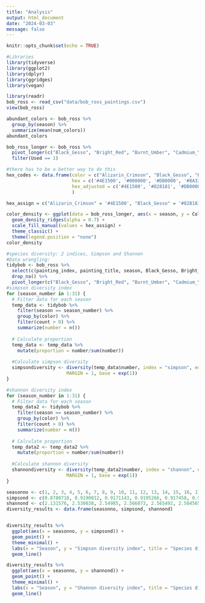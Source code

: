 ```yaml
---
title: "Analysis"
output: html_document
date: "2024-03-03"
message: false
---
```


```r
knitr::opts_chunk$set(echo = TRUE) 
```

```r
#Libraries
library(tidyverse)
library(ggplot2)
library(dplyr)
library(ggridges)
library(vegan)
```



```r
library(readr)
bob_ross <- read_csv("data/bob_ross_paintings.csv")
view(bob_ross)
```

```r
abundant_colors <- bob_ross %>%
  group_by(season) %>%
  summarize(mean(num_colors))
abundant_colors
```

```r
bob_ross_longer <- bob_ross %>%
  pivot_longer(c("Black_Gesso", "Bright_Red", "Burnt_Umber", "Cadmium_Yellow", "Dark_Sienna", "Indian_Red", "Indian_Yellow", "Liquid_Black", "Liquid_Clear", "Midnight_Black", "Phthalo_Blue", "Phthalo_Green", "Prussian_Blue", "Sap_Green", "Titanium_White", "Van_Dyke_Brown", "Yellow_Ochre", "Alizarin_Crimson"), names_to = "Color", values_to = "Used") %>%
  filter(Used == 1) 

#there has to be a better way to do this 
hex_codes <- data.frame(color = c("Alizarin_Crimson", "Black_Gesso", "Bright_Red", "Burnt_Umber", "Cadmium_Yellow", "Dark_Sienna", "Indian_Yellow", "Liquid_Black", "Liquid_Clear", "Midnight_Black", "Phthalo_Blue", "Phthalo_Green", "Prussian_Blue", "Sap_Green", "Titanium_White", "Van_Dyke_Brown", "Yellow_Ochre"), 
                        hex = c('#4E1500', '#000000', '#DB0000', '#8A3324', '#FFEC00', '#5F2E1F', '#FFB800', '#000000', '#FFFFFF', '#000000', '#0C0040', '#102E3C', '#021E44', '#0A3410', '#FFFFFF', '#221B15', '#C79B00'), 
                        hex_adjusted = c('#4E1500', '#828181', '#DB0000', '#8A3324', '#FFEC00', '#5F2E1F', '#FFB800', '#C9C8C8', '#D8F8FD', '#000000', '#3115AD', '#2281AD', '#064AA6', '#187525', '#FFFFFF', '#624428', '#C79B00')
                        )

hex_assign = c("Alizarin_Crimson" = '#4E1500', "Black_Gesso" = '#828181', "Bright_Red" = '#DB0000', "Burnt_Umber" = '#8A3324', "Cadmium_Yellow" = '#FFEC00', "Dark_Sienna" = '#5F2E1F', "Indian_Yellow" = '#FFB800', "Liquid_Black" = '#C9C8C8', "Liquid_Clear" = '#D8F8FD', "Midnight_Black" = '#000000', "Phthalo_Blue" = '#3115AD', "Phthalo_Green" = '#2281AD', "Prussian_Blue" = '#064AA6', "Sap_Green" = '#187525', "Titanium_White" = '#FFFFFF', "Van_Dyke_Brown" = '#624428', "Yellow_Ochre" = '#C79B00')

color_density <- ggplot(data = bob_ross_longer, aes(x = season, y = Color, fill = Color)) +
  geom_density_ridges(alpha = 0.7) +
  scale_fill_manual(values = hex_assign) +
  theme_classic() +
  theme(legend.position = "none")
color_density
```

```r
#species diversity: 2 indices, Simpson and Shannon
#Data wrangling:
tidybob <- bob_ross %>%
  select(c(painting_index, painting_title, season, Black_Gesso, Bright_Red, Burnt_Umber, Cadmium_Yellow, Dark_Sienna, Indian_Red, Indian_Yellow, Liquid_Black, Liquid_Clear, Midnight_Black, Phthalo_Blue, Phthalo_Green, Prussian_Blue, Sap_Green, Titanium_White, Van_Dyke_Brown, Yellow_Ochre, Alizarin_Crimson)) %>%
  drop_na() %>%
  pivot_longer(c("Black_Gesso", "Bright_Red", "Burnt_Umber", "Cadmium_Yellow", "Dark_Sienna", "Indian_Red", "Indian_Yellow", "Liquid_Black", "Liquid_Clear", "Midnight_Black", "Phthalo_Blue", "Phthalo_Green", "Prussian_Blue", "Sap_Green", "Titanium_White", "Van_Dyke_Brown", "Yellow_Ochre", "Alizarin_Crimson"), names_to = "color", values_to = "count")
#simpson diversity index
for (season_number in 1:31) {
  # Filter data for each season
  temp_data <- tidybob %>%
    filter(season == season_number) %>%
    group_by(color) %>%
    filter(count > 0) %>%
    summarize(number = n())
  
  # Calculate proportion
  temp_data <- temp_data %>%
    mutate(proportion = number/sum(number))
  
  #Calculate simpson diversity
  simpsondiversity <- diversity(temp_data$number, index = "simpson", equalize.groups = FALSE,
                      MARGIN = 1, base = exp(1))
}

#shannon diversity index
for (season_number in 1:31) {
  # Filter data for each season
  temp_data2 <- tidybob %>%
    filter(season == season_number) %>%
    group_by(color) %>%
    filter(count > 0) %>%
    summarize(number = n())
  
  # Calculate proportion
  temp_data2 <- temp_data2 %>%
    mutate(proportion = number/sum(number))
  
  #Calculate shannon diversity
  shannondiversity <- diversity(temp_data2$number, index = "shannon", equalize.groups = FALSE,
                      MARGIN = 1, base = exp(1))
}

seasonno <- c(1, 2, 3, 4, 5, 6, 7, 8, 9, 10, 11, 12, 13, 14, 15, 16, 17, 18, 19, 20, 21, 22, 23, 24, 25, 26, 27, 28, 29, 30, 31)
simpsond <- c(0.8780718, 0.9190012, 0.9171143, 0.9195266, 0.917458, 0.9154412, 0.9187046, 0.9170342, 0.9180612, 0.9208364, 0.918457, 0.9237076, 0.9206671, 0.9240631, 0.9222083, 0.9203609, 0.9223511, 0.9223934, 0.9235672, 0.9208107, 0.927097, 0.9236437, 0.9233942, 0.9257509, 0.9232818, 0.9262543, 0.9280345, 0.9204545, 0.9241835, 0.9253637, 0.9246181)
shannond <- c(2.131576, 2.530038, 2.54985, 2.566073, 2.565492, 2.504565, 2.549228, 2.535804, 2.562325, 2.578084, 2.550194, 2.627699, 2.572248, 2.612864, 2.595449, 2.566761, 2.602236, 2.612732, 2.620094, 2.584851, 2.653685, 2.622077, 2.61255, 2.647941, 2.611549, 2.642795, 2.689755, 2.591084, 2.623845, 2.633915, 2.647335)
diversity_results <- data.frame(seasonno, simpsond, shannond)


diversity_results %>%
  ggplot(aes(x = seasonno, y = simpsond)) +
  geom_point() +
  theme_minimal() +
  labs(x = "Season", y = "Simpson diversity index", title = "Species diversity of colors in Bob Ross paintings over time") +
  geom_line()

diversity_results %>%
  ggplot(aes(x = seasonno, y = shannond)) +
  geom_point() +
  theme_minimal() +
  labs(x = "Season", y = "Shannon diversity index", title = "Species diversity of colors in Bob Ross paintings over time") +
  geom_line()


```





